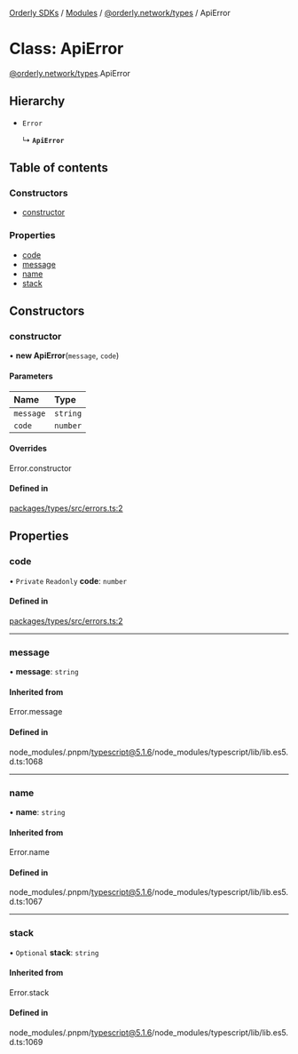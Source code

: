 [Orderly SDKs](./../README) / [Modules](./../modules) / [@orderly.network/types](./../modules/orderly_network_types) / ApiError

# Class: ApiError

[@orderly.network/types](./../modules/orderly_network_types).ApiError

## Hierarchy

- `Error`

  ↳ **`ApiError`**

## Table of contents

### Constructors

- [constructor](./orderly_network_types.ApiError#constructor)

### Properties

- [code](./orderly_network_types.ApiError#code)
- [message](./orderly_network_types.ApiError#message)
- [name](./orderly_network_types.ApiError#name)
- [stack](./orderly_network_types.ApiError#stack)

## Constructors

### constructor

• **new ApiError**(`message`, `code`)

#### Parameters

| Name | Type |
| :------ | :------ |
| `message` | `string` |
| `code` | `number` |

#### Overrides

Error.constructor

#### Defined in

[packages/types/src/errors.ts:2](https://github.com/OrderlyNetwork/js-sdk/blob/b4bb4035/packages/types/src/errors.ts#L2)

## Properties

### code

• `Private` `Readonly` **code**: `number`

#### Defined in

[packages/types/src/errors.ts:2](https://github.com/OrderlyNetwork/js-sdk/blob/b4bb4035/packages/types/src/errors.ts#L2)

___

### message

• **message**: `string`

#### Inherited from

Error.message

#### Defined in

node_modules/.pnpm/typescript@5.1.6/node_modules/typescript/lib/lib.es5.d.ts:1068

___

### name

• **name**: `string`

#### Inherited from

Error.name

#### Defined in

node_modules/.pnpm/typescript@5.1.6/node_modules/typescript/lib/lib.es5.d.ts:1067

___

### stack

• `Optional` **stack**: `string`

#### Inherited from

Error.stack

#### Defined in

node_modules/.pnpm/typescript@5.1.6/node_modules/typescript/lib/lib.es5.d.ts:1069
